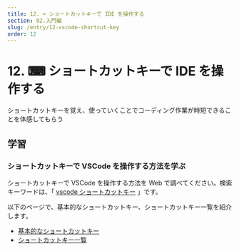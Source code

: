 ```yaml
---
title: 12. ⌨ ショートカットキーで IDE を操作する
section: 02.入門編
slug: /entry/12-vscode-shortcut-key
order: 12
---
```


# 12. ⌨ ショートカットキーで IDE を操作する

<p className="goal">ショートカットキーを覚え、使っていくことでコーディング作業が時短できることを体感してもらう</p>

## 学習

### ショートカットキーで VSCode を操作する方法を学ぶ

ショートカットキーで VSCode を操作する方法を Web で調べてください。検索キーワードは、「 [vscode ショートカットキー](https://www.google.com/search?q=vscode+ショートカットキー) 」です。

以下のページで、基本的なショートカットキー、ショートカットキー一覧を紹介します。

- [基本的なショートカットキー](./13-vscode-basic-shortcut-key)
- [ショートカットキー一覧](./14-vscode-shortcut-key-list)
